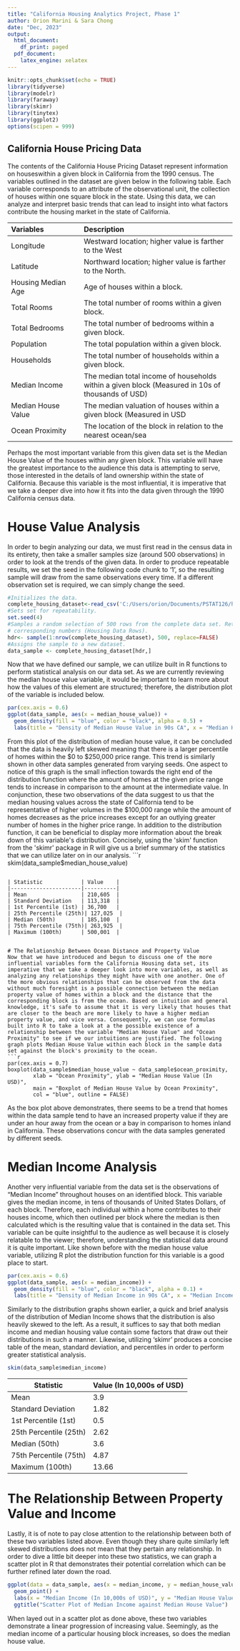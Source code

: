 ---
title: "California Housing Analytics Project, Phase 1"
author: Orion Marini & Sara Chong
date: "Dec, 2023"
output:
  html_document:
    df_print: paged
  pdf_document: 
    latex_engine: xelatex
---

```{r setup, include=FALSE}
knitr::opts_chunk$set(echo = TRUE)
library(tidyverse)
library(modelr)
library(faraway)
library(skimr)
library(tinytex)
library(ggplot2)
options(scipen = 999)
```

## California House Pricing Data

  The contents of the California House Pricing Dataset represent information on houseswithin a given block in California from the 1990 census. The variables outlined in the dataset are given below in the following table. Each variable corresponds to an attribute of the observational unit, the collection of houses within one square block in the state. Using this data, we can analyze and interpret basic trends that can lead to insight into what factors contribute the housing market in the state of California.

| Variables | Description |
| :----------- | :------------------------ |
| Longitude           | Westward location; higher value is farther to the West|
| Latitude            | Northward location; higher value is farther to the North.|
| Housing Median Age  | Age of houses within a block. |
| Total Rooms         | The total number of rooms within a given block. |
| Total Bedrooms      | The total number of bedrooms within a given block. |
| Population          | The total population within a given block.|
| Households          | The total number of households within a given block. |
| Median Income       | The median total income of households within a given block (Measured in 10s of thousands of USD) |
| Median House Value  | The median valuation of houses within a given block (Measured in USD|
| Ocean Proximity     | The location of the block in relation to the nearest ocean/sea|


Perhaps the most important variable from this given data set is the Median House Value of the houses within any given block. This variable will have the greatest importance to the audience this data is attempting to serve, those interested in the details of land ownership within the state of California. Because this variable is the most influential, it is imperative that we take a deeper dive into how it fits into the data given through the 1990 California census data.

# House Value Analysis
In order to begin analyzing our data, we must first read in the census data in its entirety, then take a smaller samples size (around 500 observations) in order to look at the trends of the given data. In order to produce repeatable results, we set the seed in the following code chunk to '1', so the resulting sample will draw from the same observations every time. If a different observation set is required, we can simply change the seed.

```{r initialization, echo=FALSE}
#Initializes the data.
complete_housing_dataset<-read_csv('C:/Users/orion/Documents/PSTAT126/housing.csv', show_col_types = FALSE)
#Sets set for repeatability.
set.seed(4)
#Samples a random selection of 500 rows from the complete data set. Returns their
# corresponding numbers (Housing Data Rows).
hdr<- sample(1:nrow(complete_housing_dataset), 500, replace=FALSE)
#Assigns the sample to a new dataset.
data_sample <- complete_housing_dataset[hdr,]
```
Now that we have defined our sample, we can utilize built in R functions to perform statistical analysis on our data set. As we are currently reviewing the median house value variable, it would be important to learn more about how the values of this element are structured; therefore, the distribution plot of the variable is included below.

```{r value_summary, echo=FALSE, fig.width=4.5,fig.height=2.5,fig.align='left'}
par(cex.axis = 0.6) 
ggplot(data_sample, aes(x = median_house_value)) +
  geom_density(fill = "blue", color = "black", alpha = 0.5) +
  labs(title = "Density of Median House Value in 90s CA", x = "Median House Value (In USD)", y = "Density")
```
From this plot of the distribution of median house value, it can be concluded that the data is heavily left skewed meaning that there is a larger percentile of homes within the \$0 to \$250,000 price range.  This trend is similarly shown in other data samples generated from varying seeds. One aspect to notice of this graph is the small inflection towards the right end of the distribution function where the amount of homes at the given price range tends to increase in comparison to the amount at the intermediate value. In conjunction, these two observations of the data suggest to us that the median housing values across the state of California tend to be representative of higher volumes in the $100,000 range while the amount of homes decreases as the price increases except for an outlying greater number of homes in the higher price range. In addition to the distribution function, it can be beneficial to display more information about the break down of this variable's distribution. Concisely, using the 'skim' function from the 'skimr' package in R will give us a brief summary of the statistics that we can utilize later on in our analysis. 
```{r skim_value, eval=FALSE}
skim(data_sample$median_house_value)
```

| Statistic            | Value    |
|----------------------|----------|
| Mean                 | 210,605  |
| Standard Deviation   | 113,318  |
| 1st Percentile (1st) | 36,700   |
| 25th Percentile (25th)| 127,025  |
| Median (50th)        | 185,100  |
| 75th Percentile (75th)| 263,925  |
| Maximum (100th)      | 500,001  |


# The Relationship Between Ocean Distance and Property Value
Now that we have introduced and begun to discuss one of the more influential variables form the California Housing data set, its imperative that we take a deeper look into more variables, as well as analyzing any relationships they might have with one another. One of the more obvious relationships that can be observed from the data without much foresight is a possible connection between the median property value of homes within a block and the distance that the corresponding block is from the ocean. Based on intuition and general knowledge, it's safe to assume that it is very likely that houses that are closer to the beach are more likely to have a higher median property value, and vice versa. Consequently, we can use formulas built into R to take a look at a the possible existence of a relationship between the variable "Median House Value" and "Ocean Proximity" to see if we our intuitions are justified. The following graph plots Median House Value within each block in the sample data set against the block's proximity to the ocean.
```{r keeps, echo=FALSE, fig.width=5.5,fig.height=3,fig.align='center'}
par(cex.axis = 0.7) 
boxplot(data_sample$median_house_value ~ data_sample$ocean_proximity,
        xlab = "Ocean Proximity", ylab = "Median House Value (In USD)",
        main = "Boxplot of Median House Value by Ocean Proximity",
        col = "blue", outline = FALSE)
```
As the box plot above demonstrates, there seems to be a trend that homes within the data sample tend to have an increased property value if they are under an hour away from the ocean or a bay in comparison to homes inland in California. These observations concur with the data samples generated by different seeds.

# Median Income Analysis
Another very influential variable from the data set is the observations of "Median Income" throughout houses on an identified block. This variable gives the median income, in tens of thousands of United States Dollars, of each block. Therefore, each individual within a home contributes to their houses income, which then outlined per block where the median is then calculated which is the resulting value that is contained in the data set. This variable can be quite insightful to the audience as well because it is closely relatable to the viewer; therefore, understanding the statistical data around it is quite important. Like shown before with the median house value variable, utilizing R plot the distribution function for this variable is a good place to start.
```{r income, echo=FALSE, fig.width=4.5,fig.height=2.5,fig.align='left'}
par(cex.axis = 0.6) 
ggplot(data_sample, aes(x = median_income)) +
  geom_density(fill = "blue", color = "black", alpha = 0.1) +
  labs(title = "Density of Median Income in 90s CA", x = "Median Income (10,000s of USD", y = "Density")
```
Similarly to the distribution graphs shown earlier, a quick and brief analysis of the distribution of Median Income shows that the distribution is also heavily skewed to the left. As a result, it suffices to say that both median income and median housing value contain some factors that draw out their distributions in such a manner. Likewise, utilizing 'skimr' produces a concise table of the mean, standard deviation, and percentiles in order to perform greater statistical analysis.
```{r skim_income, eval=FALSE}
skim(data_sample$median_income)
```


| Statistic            | Value (In 10,000s of USD)    |
|----------------------|----------|
| Mean                 | 3.9  |
| Standard Deviation   | 1.82  |
| 1st Percentile (1st) | 0.5   |
| 25th Percentile (25th)| 2.62  |
| Median (50th)        | 3.6  |
| 75th Percentile (75th)| 4.87  |
| Maximum (100th)      | 13.66  |

# The Relationship Between Property Value and Income
Lastly, it is of note to pay close attention to the relationship between both of these two variables listed above. Even though they share quite similarly left skewed distributions does not mean that they pertain any relationship. In order to dive a little bit deeper into these two statistics, we can graph a scatter plot in R that demonstrates their potential correlation which can be further refined later down the road. 
```{r, echo=FALSE, fig.width=6, fig.height=3,fig.align='center'}
ggplot(data = data_sample, aes(x = median_income, y = median_house_value)) +
  geom_point() +
  labs(x = "Median Income (In 10,000s of USD)", y = "Median House Value (In USD)") +
  ggtitle("Scatter Plot of Median Income against Median House Value")
```
When layed out in a scatter plot as done above, these two variables demonstrate a linear progression of increasing value. Seemingly, as the median income of a particular housing block increases, so does the median house value.

